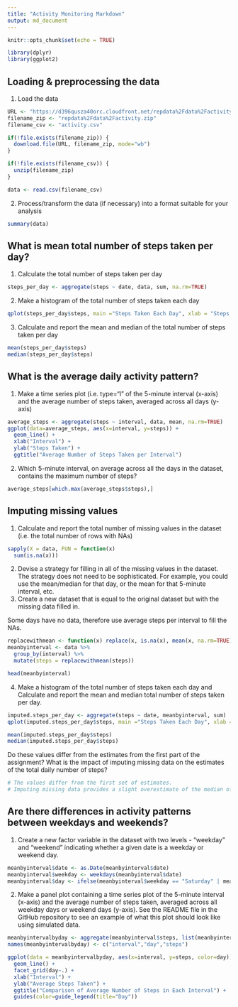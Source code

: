 ```yaml
---
title: "Activity Monitoring Markdown"
output: md_document
---
```


```r
knitr::opts_chunk$set(echo = TRUE)

library(dplyr)
library(ggplot2)
```

## Loading & preprocessing the data

1. Load the data

```r
URL <- "https://d396qusza40orc.cloudfront.net/repdata%2Fdata%2Factivity.zip"
filename_zip <- "repdata%2Fdata%2Factivity.zip"
filename_csv <- "activity.csv"

if(!file.exists(filename_zip)) {
  download.file(URL, filename_zip, mode="wb")
}

if(!file.exists(filename_csv)) {
  unzip(filename_zip)
}

data <- read.csv(filename_csv)

```

2. Process/transform the data (if necessary) into a format suitable for your analysis

``` r
summary(data)
```
## What is mean total number of steps taken per day?

1. Calculate the total number of steps taken per day

```r
steps_per_day <- aggregate(steps ~ date, data, sum, na.rm=TRUE)
```

2. Make a histogram of the total number of steps taken each day

```r
qplot(steps_per_day$steps, main ="Steps Taken Each Day", xlab = "Steps Per Day", binwidth=1000)
```

3. Calculate and report the mean and median of the total number of steps taken per day

``` R
mean(steps_per_day$steps)
median(steps_per_day$steps)
```

## What is the average daily activity pattern?

1. Make a time series plot (i.e. type="l" of the 5-minute interval (x-axis) and the average number of steps taken, averaged across all days (y-axis)

```R
average_steps <- aggregate(steps ~ interval, data, mean, na.rm=TRUE)
ggplot(data=average_steps, aes(x=interval, y=steps)) +
  geom_line() +
  xlab("Interval") +
  ylab("Steps Taken") +
  ggtitle("Average Number of Steps Taken per Interval")
```

2. Which 5-minute interval, on average across all the days in the dataset, contains the maximum number of steps?

``` R
average_steps[which.max(average_steps$steps),]
```

## Imputing missing values

1. Calculate and report the total number of missing values in the dataset (i.e. the total number of rows with NAs)

``` R
sapply(X = data, FUN = function(x) 
  sum(is.na(x)))
```

2. Devise a strategy for filling in all of the missing values in the dataset. The strategy does not need to be sophisticated. For example, you could use the mean/median for that day, or the mean for that 5-minute interval, etc.
3. Create a new dataset that is equal to the original dataset but with the missing data filled in.

Some days have no data, therefore use average steps per interval to fill the NAs.

``` R

replacewithmean <- function(x) replace(x, is.na(x), mean(x, na.rm=TRUE))
meanbyinterval <- data %>%
  group_by(interval) %>%
  mutate(steps = replacewithmean(steps))

head(meanbyinterval)
```

4. Make a histogram of the total number of steps taken each day and Calculate and report the mean and median total number of steps taken per day.

``` R
imputed.steps_per_day <- aggregate(steps ~ date, meanbyinterval, sum)
qplot(imputed.steps_per_day$steps, main ="Steps Taken Each Day", xlab = "Steps Per Day", binwidth=1000)

mean(imputed.steps_per_day$steps)
median(imputed.steps_per_day$steps)
```

Do these values differ from the estimates from the first part of the assignment? What is the impact of imputing missing data on the estimates of the total daily number of steps?

``` R
# The values differ from the first set of estimates. 
# Imputing missing data provides a slight overestimate of the median of the total daily number of steps and push it towards the mean value.
```

## Are there differences in activity patterns between weekdays and weekends?

1. Create a new factor variable in the dataset with two levels - "weekday" and "weekend" indicating whether a given date is a weekday or weekend day.

``` R
meanbyinterval$date <- as.Date(meanbyinterval$date)
meanbyinterval$weekday <- weekdays(meanbyinterval$date)
meanbyinterval$day <- ifelse(meanbyinterval$weekday == "Saturday" | meanbyinterval$weekday == "Sunday", "Weekend", "Weekday")
```

2. Make a panel plot containing a time series plot of the 5-minute interval (x-axis) and the average number of steps taken, averaged across all weekday days or weekend days (y-axis). See the README file in the GitHub repository to see an example of what this plot should look like using simulated data.

``` R
meanbyintervalbyday <- aggregate(meanbyinterval$steps, list(meanbyinterval$interval, meanbyinterval$day), mean)
names(meanbyintervalbyday) <- c("interval","day","steps")

ggplot(data = meanbyintervalbyday, aes(x=interval, y=steps, color=day)) +
  geom_line() +
  facet_grid(day~.) +
  xlab("Interval") +
  ylab("Average Steps Taken") +
  ggtitle("Comparison of Average Number of Steps in Each Interval") +
  guides(color=guide_legend(title="Day"))
```